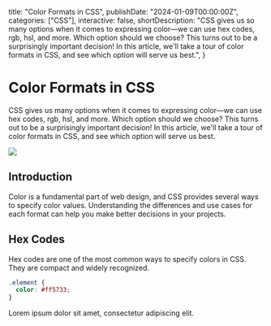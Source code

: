   title: "Color Formats in CSS",
  publishDate: "2024-01-09T00:00:00Z",
  categories: ["CSS"],
  interactive: false,
  shortDescription:
    "CSS gives us so many options when it comes to expressing color—we can use hex codes, rgb, hsl, and more. Which option should we choose? This turns out to be a surprisingly important decision! In this article, we'll take a tour of color formats in CSS, and see which option will serve us best.",
}

# Color Formats in CSS

CSS gives us many options when it comes to expressing color—we can use hex codes, rgb, hsl, and more. Which option should we choose? This turns out to be a surprisingly important decision! In this article, we'll take a tour of color formats in CSS, and see which option will serve us best.

![](https://dmoybqscixrzkyjnhtrj.supabase.co/storage/v1/object/public/blog/photo-1517180102446-f3ece451e9d8.webp?t=2024-06-08T02%3A58%3A16.541Z)

## Introduction

Color is a fundamental part of web design, and CSS provides several ways to specify color values. Understanding the differences and use cases for each format can help you make better decisions in your projects.

## Hex Codes

Hex codes are one of the most common ways to specify colors in CSS. They are compact and widely recognized.

<CodeHeader text="CSS" />

```css
.element {
  color: #ff5733;
}
```

Lorem ipsum dolor sit amet, consectetur adipiscing elit.
